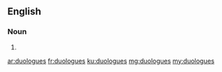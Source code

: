 ==English==

===Noun===
{{head|en|plural}}

# {{plural of|duologue|lang=en|nocat=1}}

[[ar:duologues]]
[[fr:duologues]]
[[ku:duologues]]
[[mg:duologues]]
[[my:duologues]]